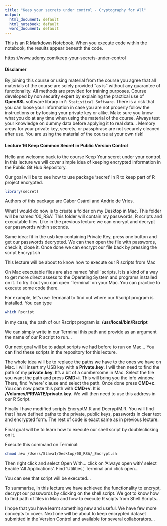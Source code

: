 ```yaml
---
title: "Keep your secrets under control - Cryptography for All"
output:
  html_document: default
  html_notebook: default
  word_document: default
---
```


This is an [R Markdown](http://rmarkdown.rstudio.com) Notebook. When you execute code within the notebook, the results appear beneath the code. 

https://www.udemy.com/keep-your-secrets-under-control

#### Disclamer

By joining this course or using material from the course you agree that all materials of the course are solely provided "as is" without any guarantee of functionality. All methods are provided for training purposes. Course developed by non security expert by explaining the practical use of **OpenSSL** software library in `R Statistical Software`. There is a risk that you can loose your information in case you are not properly follow the instructions or by loosing your private key or alike. Make sure you know what you do at any time when using the material of the course. Always test your knowledge on dummy data before applying it to real data... Memory areas for your private key, secrets, or passphrase are not securely cleaned after use. You are using the material of the course at your own risk!

#### Lecture 16 Keep Common Secret in Public Version Control

Hello and welcome back to the course Keep Your secret under your control. In this lecture we will cover simple idea of keeping encrypted information in the Public Git Hub Repository. 

Our goal will be to see how to use package 'secret' in R to keep part of R project encrypted.

```r
library(secret)
```

Authors of this package are Gábor Csárdi and Andrie de Vries.



What I would do now is to create a folder on my Desktop in Mac. This folder will be named '00_RSA'. This folder will contain my passwords, R scripts and executable files. Like in the previous lecture we can encrypt and decrypt our passwords within seconds.

Same idea: fit in the usb key containing Private Key, press one button and get our passwords decrypted. We can then open the file with passwords, check it, close it. Once done we can encrypt our file back by pressing the script Encrypt.sh

This lecture will be about to know how to execute our R scripts from Mac 

On Mac executable files are also named 'shell' scripts. It is a kind of a way to get more direct assess to the Operating System and programs installed on it. To try it out you can open 'Terminal' on your Mac. You can practice to execute some code there.

For example, let's use Termanal to find out where our Rscript program is installed.  You can type 

```bash
which Rscript
```

in my case, the path of our Rscript program is: **/usr/local/bin/Rscript**

We can simply write in our Terminal this path and provide as an argument the name of our R script to run...

Our next goal will be to adapt scripts we had before to run on Mac... You can find these scripts in the repository for this lecture.

The whole idea will be to replace the paths we have to the ones we have on Mac. I will insert my USB key with a **Private.key**. I will then need to find the path of my **private.key**. It's a bit of a cumbersome in Mac. Select the file you want the path and press **CMD+i**. This will bring you the info window. There, find 'where' clause and select the path. Once done press **CMD+c**. You can now paste this path with **CMD+v**. It is **/Volumes/PRIVATE/private.key**. We will then need to use this address in our R Script. 

Finally I have modified scripts EncryptM.R and DecryptM.R. You will find that I have defined paths to the private, public keys, passwords in clear text and encrypted form. The rest of code is exact same as in previous lecture.

Final goal will be to learn how to execute our shell script by doubleclicking on it.

Execute this command on Terminal:

```bash
chmod a+x /Users/Slava1/Desktop/00_RSA/_Encrypt.sh
```

Then right click and select Open With... click on 'Always open with' select Enable 'All Applications'. Find 'Utilities', Terminal and click open...

You can see that script will be executed...

To summarise, in this lecture we have achieved the functionality to encrypt, decrypt our passwords by clicking on the shell script. We got to know how to find path of files in Mac and how to execute R scipts from Shell Scripts...

I hope that you have learnt something new and useful. We have few more concepts to cover. Next one will be about to keep encrypted dataset submitted in the Version Control and available for several collaborators...